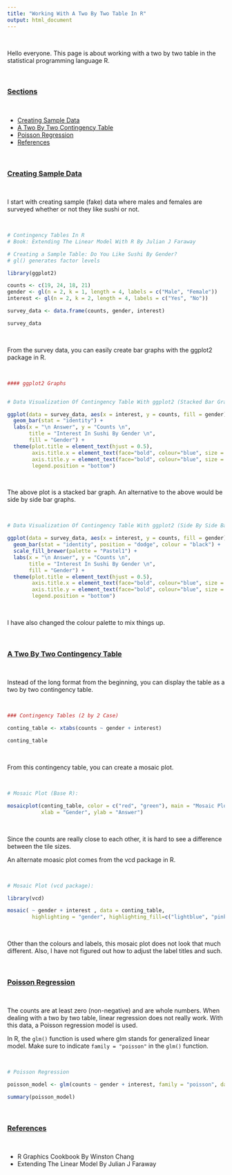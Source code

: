 ```yaml
---
title: "Working With A Two By Two Table In R"
output: html_document
---
```


&nbsp;

Hello everyone. This page is about working with a two by two table in the statistical programming language R.

&nbsp;

### <u>Sections</u>

&nbsp;

* <a href="#data">Creating Sample Data</a>
* <a href="#table">A Two By Two Contingency Table</a>
* <a href="#poisson">Poisson Regression</a>
* <a href="#refs">References</a>

&nbsp;

<a name="data"></a>

### <u>Creating Sample Data</u>

&nbsp;

I start with creating sample (fake) data where males and females are surveyed whether or not they like sushi or not.

&nbsp;

```r
# Contingency Tables In R
# Book: Extending The Linear Model With R By Julian J Faraway

# Creating a Sample Table: Do You Like Sushi By Gender?
# gl() generates factor levels

library(ggplot2)

counts <- c(19, 24, 18, 21)
gender <- gl(n = 2, k = 1, length = 4, labels = c("Male", "Female"))
interest <- gl(n = 2, k = 2, length = 4, labels = c("Yes", "No"))

survey_data <- data.frame(counts, gender, interest)

survey_data
```

&nbsp;

From the survey data, you can easily create bar graphs with the ggplot2 package in R.

&nbsp;

```r
#### ggplot2 Graphs


# Data Visualization Of Contingency Table With ggplot2 (Stacked Bar Graph):

ggplot(data = survey_data, aes(x = interest, y = counts, fill = gender)) + 
  geom_bar(stat = "identity") + 
  labs(x = "\n Answer", y = "Counts \n", 
       title = "Interest In Sushi By Gender \n",
       fill = "Gender") +
  theme(plot.title = element_text(hjust = 0.5),
        axis.title.x = element_text(face="bold", colour="blue", size = 12),
        axis.title.y = element_text(face="bold", colour="blue", size = 12),
        legend.position = "bottom")
```

&nbsp;

The above plot is a stacked bar graph. An alternative to the above would be side by side bar graphs.

&nbsp;

```r
# Data Visualization Of Contingency Table With ggplot2 (Side By Side Bar Graph):

ggplot(data = survey_data, aes(x = interest, y = counts, fill = gender)) + 
  geom_bar(stat = "identity", position = "dodge", colour = "black") + 
  scale_fill_brewer(palette = "Pastel1") +
  labs(x = "\n Answer", y = "Counts \n", 
       title = "Interest In Sushi By Gender \n",
       fill = "Gender") +
  theme(plot.title = element_text(hjust = 0.5),
        axis.title.x = element_text(face="bold", colour="blue", size = 12),
        axis.title.y = element_text(face="bold", colour="blue", size = 12),
        legend.position = "bottom")
```

&nbsp;

I have also changed the colour palette to mix things up.

&nbsp;

<a name="table"></a>

### <u>A Two By Two Contingency Table</u>

&nbsp;

Instead of the long format from the beginning, you can display the table as a two by two contingency table.

&nbsp;

```r
### Contingency Tables (2 by 2 Case)

conting_table <- xtabs(counts ~ gender + interest)

conting_table
```

&nbsp;

From this contingency table, you can create a mosaic plot.

&nbsp;

```r
# Mosaic Plot (Base R):

mosaicplot(conting_table, color = c("red", "green"), main = "Mosaic Plot",
           xlab = "Gender", ylab = "Answer")
```

&nbsp;

Since the counts are really close to each other, it is hard to see a difference between the tile sizes.

An alternate moasic plot comes from the vcd package in R.

&nbsp;

```r
# Mosaic Plot (vcd package):

library(vcd)

mosaic( ~ gender + interest , data = conting_table,
        highlighting = "gender", highlighting_fill=c("lightblue", "pink"))
```

&nbsp;

Other than the colours and labels, this mosaic plot does not look that much different. Also, I have not figured out how to adjust the label titles and such.

&nbsp;

<a name="poisson"></a>

### <u>Poisson Regression</u>

&nbsp;

The counts are at least zero (non-negative) and are whole numbers. When dealing with a two by two table, linear regression does not really work. With this data, a Poisson regression model is used.

In R, the `glm()` function is used where glm stands for generalized linear model. Make sure to indicate `family = "poisson"` in the `glm()` function.

&nbsp;

```r
# Poisson Regression 

poisson_model <- glm(counts ~ gender + interest, family = "poisson", data = survey_data)

summary(poisson_model)
```

&nbsp;

<a name="refs"></a>

### <u>References</u>

&nbsp;

* R Graphics Cookbook By Winston Chang
* Extending The Linear Model By Julian J Faraway

